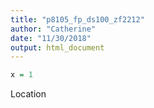 ```yaml
---
title: "p8105_fp_ds100_zf2212"
author: "Catherine"
date: "11/30/2018"
output: html_document
---
```


```r
x = 1
```


Location
```r

```

